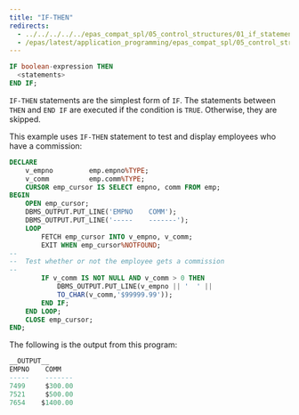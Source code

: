 ```yaml
---
title: "IF-THEN"
redirects:
  - ../../../../../epas_compat_spl/05_control_structures/01_if_statement/01_if_then #generated for docs/epas/reorg-role-use-case-mode
  - /epas/latest/application_programming/epas_compat_spl/05_control_structures/01_if_statement/01_if_then/
---
```


<div id="if_then" class="registered_link"></div>

```sql
IF boolean-expression THEN
  <statements>
END IF;
```

`IF-THEN` statements are the simplest form of `IF`. The statements between `THEN` and `END IF` are executed if the condition is `TRUE`. Otherwise, they are skipped.

This example uses `IF-THEN` statement to test and display employees who have a commission:

```sql
DECLARE
    v_empno         emp.empno%TYPE;
    v_comm          emp.comm%TYPE;
    CURSOR emp_cursor IS SELECT empno, comm FROM emp;
BEGIN
    OPEN emp_cursor;
    DBMS_OUTPUT.PUT_LINE('EMPNO    COMM');
    DBMS_OUTPUT.PUT_LINE('-----    -------');
    LOOP
        FETCH emp_cursor INTO v_empno, v_comm;
        EXIT WHEN emp_cursor%NOTFOUND;
--
--  Test whether or not the employee gets a commission
--
        IF v_comm IS NOT NULL AND v_comm > 0 THEN
            DBMS_OUTPUT.PUT_LINE(v_empno || '  ' ||
            TO_CHAR(v_comm,'$99999.99'));
        END IF;
    END LOOP;
    CLOSE emp_cursor;
END;
```

The following is the output from this program:

```sql
__OUTPUT__
EMPNO    COMM
-----    -------
7499     $300.00
7521     $500.00
7654    $1400.00
```
